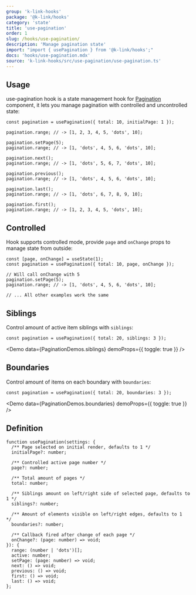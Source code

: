 ```yaml
---
group: 'k-link-hooks'
package: '@k-link/hooks'
category: 'state'
title: 'use-pagination'
order: 1
slug: /hooks/use-pagination/
description: 'Manage pagination state'
import: "import { usePagination } from '@k-link/hooks';"
docs: 'hooks/use-pagination.mdx'
source: 'k-link-hooks/src/use-pagination/use-pagination.ts'
---
```



## Usage

use-pagination hook is a state management hook for [Pagination](/core/pagination/) component,
it lets you manage pagination with controlled and uncontrolled state:

<Demo data={PaginationDemos.usage} />

```tsx
const pagination = usePagination({ total: 10, initialPage: 1 });

pagination.range; // -> [1, 2, 3, 4, 5, 'dots', 10];

pagination.setPage(5);
pagination.range; // -> [1, 'dots', 4, 5, 6, 'dots', 10];

pagination.next();
pagination.range; // -> [1, 'dots', 5, 6, 7, 'dots', 10];

pagination.previous();
pagination.range; // -> [1, 'dots', 4, 5, 6, 'dots', 10];

pagination.last();
pagination.range; // -> [1, 'dots', 6, 7, 8, 9, 10];

pagination.first();
pagination.range; // -> [1, 2, 3, 4, 5, 'dots', 10];
```

## Controlled

Hook supports controlled mode, provide `page` and `onChange` props to manage state from outside:

```tsx
const [page, onChange] = useState(1);
const pagination = usePagination({ total: 10, page, onChange });

// Will call onChange with 5
pagination.setPage(5);
pagination.range; // -> [1, 'dots', 4, 5, 6, 'dots', 10];

// ... All other examples work the same
```

## Siblings

Control amount of active item siblings with `siblings`:

```tsx
const pagination = usePagination({ total: 20, siblings: 3 });
```

<Demo data={PaginationDemos.siblings} demoProps={{ toggle: true }} />

## Boundaries

Control amount of items on each boundary with `boundaries`:

```tsx
const pagination = usePagination({ total: 20, boundaries: 3 });
```

<Demo data={PaginationDemos.boundaries} demoProps={{ toggle: true }} />

## Definition

```tsx
function usePagination(settings: {
  /** Page selected on initial render, defaults to 1 */
  initialPage?: number;

  /** Controlled active page number */
  page?: number;

  /** Total amount of pages */
  total: number;

  /** Siblings amount on left/right side of selected page, defaults to 1 */
  siblings?: number;

  /** Amount of elements visible on left/right edges, defaults to 1  */
  boundaries?: number;

  /** Callback fired after change of each page */
  onChange?: (page: number) => void;
}): {
  range: (number | 'dots')[];
  active: number;
  setPage: (page: number) => void;
  next: () => void;
  previous: () => void;
  first: () => void;
  last: () => void;
};
```
